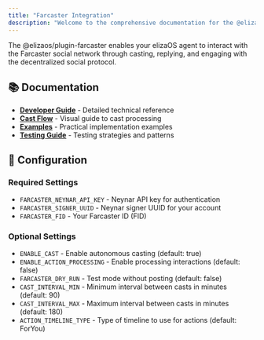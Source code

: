```yaml
---
title: "Farcaster Integration"
description: "Welcome to the comprehensive documentation for the @elizaos/plugin-farcaster package. This index provides organized access to all documentation resources."
---
```



The @elizaos/plugin-farcaster enables your elizaOS agent to interact with the Farcaster social network through casting, replying, and engaging with the decentralized social protocol.

## 📚 Documentation

- **[Developer Guide](./farcaster/developer-guide.mdx)** - Detailed technical reference
- **[Cast Flow](./farcaster/cast-flow.mdx)** - Visual guide to cast processing
- **[Examples](./farcaster/examples.mdx)** - Practical implementation examples
- **[Testing Guide](./farcaster/testing-guide.mdx)** - Testing strategies and patterns

## 🔧 Configuration

### Required Settings
- `FARCASTER_NEYNAR_API_KEY` - Neynar API key for authentication
- `FARCASTER_SIGNER_UUID` - Neynar signer UUID for your account
- `FARCASTER_FID` - Your Farcaster ID (FID)

### Optional Settings
- `ENABLE_CAST` - Enable autonomous casting (default: true)
- `ENABLE_ACTION_PROCESSING` - Enable processing interactions (default: false)
- `FARCASTER_DRY_RUN` - Test mode without posting (default: false)
- `CAST_INTERVAL_MIN` - Minimum interval between casts in minutes (default: 90)
- `CAST_INTERVAL_MAX` - Maximum interval between casts in minutes (default: 180)
- `ACTION_TIMELINE_TYPE` - Type of timeline to use for actions (default: ForYou)
